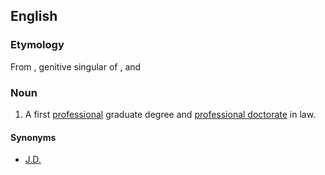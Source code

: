 ==English==
===Etymology===
From {{etyl|la|en}} {{term|juris||lang=la}}, genitive singular of {{term|jus||lang=la|law}}, and {{term|doctor||lang=la|teacher}}

===Noun===
{{wikipedia}}
{{en-noun|sg=[[juris|Juris]] [[Doctor]]}}

# A first [[professional degree|professional]] graduate degree and [[professional doctorate]] in law.

====Synonyms====
* [[J.D.]]